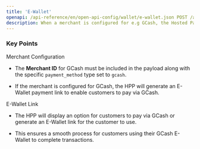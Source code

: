 ```yaml
---
title: 'E-Wallet'
openapi: /api-reference/en/open-api-config/wallet/e-wallet.json POST /api/v1/server-to-server-interface/hpp/generate/link
description: When a merchant is configured for e.g GCash, the Hosted Payment Page (HPP) can generate an E-Wallet link that allows customers to complete their transaction using the GCash payment method
---
```


### Key Points

<Info>
  Merchant Configuration

  * The **Merchant ID** for GCash must be included in the payload along with the specific `payment_method` type set to `gcash`.

  * If the merchant is configured for GCash, the HPP will generate an E-Wallet payment link to enable customers to pay via GCash.

  E-Wallet Link

  * The HPP will display an option for customers to pay via GCash or generate an E-Wallet link for the customer to use.

  * This ensures a smooth process for customers using their GCash E-Wallet to complete transactions.
</Info>